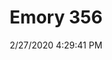 ---
width: 2000
height: 1333
title: Emory 356
description: Silver Emory modified 356.
date: 2/27/2020 4:29:41 PM
cameraMake: Sony
cameraModel: ILCE-7M3
lens: ZEISS Batis 1.8/85
settingsfStop: f/2
settingsISO: ISO 100
settingsShutter: 1/800
settingsFocalLength: 85 mm
---